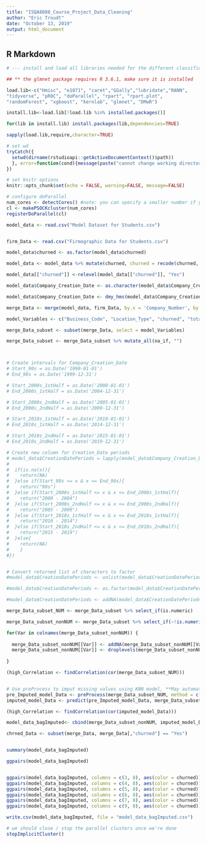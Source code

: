 ```yaml
---
title: "ISQA8080_Course_Project_Data_Cleaning"
author: "Eric Troudt"
date: "October 13, 2019"
output: html_document
---
```



## R Markdown

```r

# --- install and load all libraries needed for the different classification models ---

## ** the glmnet package requires R 3.6.1, make sure it is installed

load.lib<-c("Hmisc", "e1071", "caret","GGally","lubridate","RANN",
"tidyverse", "pROC", "doParallel", "rpart", "rpart.plot", 
"randomForest", "xgboost", "kernlab", "glmnet", "DMwR")

install.lib<-load.lib[!load.lib %in% installed.packages()]

for(lib in install.lib) install.packages(lib,dependencies=TRUE)

sapply(load.lib,require,character=TRUE)

# set wd
tryCatch({
  setwd(dirname(rstudioapi::getActiveDocumentContext()$path))
  }, error=function(cond){message(paste("cannot change working directory"))
})

# set knitr options
knitr::opts_chunk$set(echo = FALSE, warning=FALSE, message=FALSE)

# configure doParallel
num_cores <- detectCores() #note: you can specify a smaller number if you want
cl <- makePSOCKcluster(num_cores)
registerDoParallel(cl)


```



```r

model_data <- read.csv("Model Dataset for Students.csv")


firm_Data <- read.csv("Firmographic Data for Students.csv")

model_data$churned <- as.factor(model_data$churned)

model_data <- model_data %>% mutate(churned, churned = recode(churned, '0' = 'No', '1' = 'Yes'))

model_data[["churned"]] <-relevel(model_data[["churned"]], "Yes")

model_data$Company_Creation_Date <- as.character(model_data$Company_Creation_Date)

model_data$Company_Creation_Date <- dmy_hms(model_data$Company_Creation_Date)

merge_Data <- merge(model_data, firm_Data, by.x = 'Company_Number', by.y = 'Company_Number')

model_Variables <- c("Business_Code", "Location_Type", "churned", "total_products", "total_transactions", "total_accounts", "total_revenue", "total_usage", "Employee_Count_Total", "Company_Number", "Public_Private_Indicator", "Small_Business_Indicator", "Minority_Owned_Indicator", "Major_Industry_Category_Name")

merge_Data_subset <- subset(merge_Data, select = model_Variables)

merge_Data_subset <- merge_Data_subset %>% mutate_all(na_if, "")



# Create intervals for Company_Creation_Date 
# Start_90s = as.Date('1990-01-01')
# End_90s = as.Date('1999-12-31')

# Start_2000s_1stHalf = as.Date('2000-01-01')
# End_2000s_1stHalf = as.Date('2004-12-31')

# Start_2000s_2ndHalf = as.Date('2005-01-01')
# End_2000s_2ndHalf = as.Date('2009-12-31')

# Start_2010s_1stHalf = as.Date('2010-01-01')
# End_2010s_1stHalf = as.Date('2014-12-31')

# Start_2010s_2ndHalf = as.Date('2015-01-01')
# End_2010s_2ndHalf = as.Date('2019-12-31')

# Create new column for Creation_Date periods
# model_data$CreationDatePeriods = lapply(model_data$Company_Creation_Date, FUN = function(x){
#           
#  if(is.na(x)){
#    return(NA)
#  }else if(Start_90s <= x & x <= End_90s){
#    return("90s")
#  }else if(Start_2000s_1stHalf <= x & x <= End_2000s_1stHalf){
#    return("2000 - 2004")
#  }else if(Start_2000s_2ndHalf <= x & x <= End_2000s_2ndHalf){
#    return("2005 - 2009")
#  }else if(Start_2010s_1stHalf <= x & x <= End_2010s_1stHalf){
#    return("2010 - 2014")
#  }else if(Start_2010s_2ndHalf <= x & x <= End_2010s_2ndHalf){
#    return("2015 - 2019")
#  }else{
#    return(NA)
#    }
#})


# Convert returned list of characters to factor
#model_data$CreationDatePeriods <- unlist(model_data$CreationDatePeriods)

#model_data$CreationDatePeriods <- as.factor(model_data$CreationDatePeriods)

#model_data$CreationDatePeriods <- addNA(model_data$CreationDatePeriods, ifany = TRUE)

merge_Data_subset_NUM <- merge_Data_subset %>% select_if(is.numeric)

merge_Data_subset_nonNUM <- merge_Data_subset %>% select_if(~!is.numeric(.x))

for(Var in colnames(merge_Data_subset_nonNUM)) {
  
  merge_Data_subset_nonNUM[[Var]] <- addNA(merge_Data_subset_nonNUM[[Var]], ifany = TRUE)
  merge_Data_subset_nonNUM[[Var]] <- droplevels(merge_Data_subset_nonNUM[[Var]])
  
}

(high_Correlation <- findCorrelation(cor(merge_Data_subset_NUM)))


# Use preProcess to imput missing values using KNN model, **May automatically apply centering and scaling?
pre_Imputed_model_Data <- preProcess(merge_Data_subset_NUM, method = c("bagImpute", "scale", "center"))
imputed_model_Data <- predict(pre_Imputed_model_Data, merge_Data_subset_NUM)

(high_Correlation <- findCorrelation(cor(imputed_model_Data)))

model_data_bagImputed<- cbind(merge_Data_subset_nonNUM, imputed_model_Data)

chrned_Data <- subset(merge_Data, merge_Data[,"churned"] == "Yes")


summary(model_data_bagImputed)

ggpairs(model_data_bagImputed)


ggpairs(model_data_bagImputed, columns = c(3, 8), aes(color = churned))
ggpairs(model_data_bagImputed, columns = c(4, 8), aes(color = churned))
ggpairs(model_data_bagImputed, columns = c(5, 8), aes(color = churned))
ggpairs(model_data_bagImputed, columns = c(6, 8), aes(color = churned))
ggpairs(model_data_bagImputed, columns = c(7, 8), aes(color = churned))
ggpairs(model_data_bagImputed, columns = c(9, 8), aes(color = churned))

write.csv(model_data_bagImputed, file = "model_data_bagImputed.csv")

```

```r

# we should close / stop the parallel clusters once we're done
stopImplicitCluster()

```
